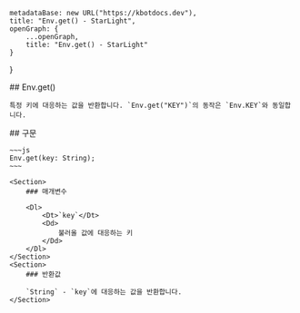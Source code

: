 
    metadataBase: new URL("https://kbotdocs.dev"),
    title: "Env.get() - StarLight",
    openGraph: {
        ...openGraph,
        title: "Env.get() - StarLight"
    }
}

<Section>
    ## Env.get()

    특정 키에 대응하는 값을 반환합니다. `Env.get("KEY")`의 동작은 `Env.KEY`와 동일합니다.
</Section>
<Section>
    ## 구문

    ~~~js
    Env.get(key: String);
    ~~~

    <Section>
        ### 매개변수

        <Dl>
            <Dt>`key`</Dt>
            <Dd>
                불러올 값에 대응하는 키
            </Dd>
        </Dl>
    </Section>
    <Section>
        ### 반환값

        `String` - `key`에 대응하는 값을 반환합니다.
    </Section>
</Section>